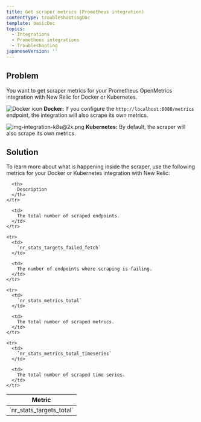 ```yaml
---
title: Get scraper metrics (Prometheus integration)
contentType: troubleshootingDoc
template: basicDoc
topics:
  - Integrations
  - Prometheus integrations
  - Troubleshooting
japaneseVersion: ''
---
```


## Problem

You want to get scraper metrics for your Prometheus OpenMetrics integration with New Relic for Docker or Kubernetes.

![Docker icon](./images/docker-logo-crop.png "Docker icon") **Docker:** If you configure the `http://localhost:8080/metrics` endpoint, the integration will also scrape its own metrics.

![img-integration-k8s@2x.png](./images/img-integration-k8s%402x.png "img-integration-k8s@2x.png") **Kubernetes:** By default, the scraper will also scrape its own metrics.

## Solution

To learn more about what is happening inside the scraper, use the following metrics for your Docker or Kubernetes integration with New Relic:

<Table>
  <thead>
    <tr>
      <th>
        Metric
      </th>

      <th>
        Description
      </th>
    </tr>
  </thead>

  <tbody>
    <tr>
      <td>
        `nr_stats_targets_total`
      </td>

      <td>
        The total number of scraped endpoints.
      </td>
    </tr>

    <tr>
      <td>
        `nr_stats_targets_failed_fetch`
      </td>

      <td>
        The number of endpoints where scraping is failing.
      </td>
    </tr>

    <tr>
      <td>
        `nr_stats_metrics_total`
      </td>

      <td>
        The total number of scraped metrics.
      </td>
    </tr>

    <tr>
      <td>
        `nr_stats_metrics_total_timeseries`
      </td>

      <td>
        The total number of scraped time series.
      </td>
    </tr>
  </tbody>
</Table>
